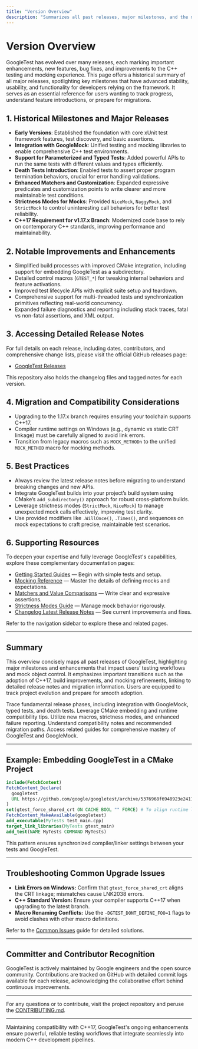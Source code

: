 ```yaml
---
title: "Version Overview"
description: "Summarizes all past releases, major milestones, and the most significant enhancements introduced throughout the project's history. Offers links to full release notes and highlights changes that matter most to users."
---
```


# Version Overview

GoogleTest has evolved over many releases, each marking important enhancements, new features, bug fixes, and improvements to the C++ testing and mocking experience. This page offers a historical summary of all major releases, spotlighting key milestones that have advanced stability, usability, and functionality for developers relying on the framework. It serves as an essential reference for users wanting to track progress, understand feature introductions, or prepare for migrations.

## 1. Historical Milestones and Major Releases

- **Early Versions**: Established the foundation with core xUnit test framework features, test discovery, and basic assertions.
- **Integration with GoogleMock**: Unified testing and mocking libraries to enable comprehensive C++ test environments.
- **Support for Parameterized and Typed Tests**: Added powerful APIs to run the same tests with different values and types efficiently.
- **Death Tests Introduction**: Enabled tests to assert proper program termination behaviors, crucial for error handling validations.
- **Enhanced Matchers and Customization**: Expanded expressive predicates and customization points to write clearer and more maintainable test conditions.
- **Strictness Modes for Mocks**: Provided `NiceMock`, `NaggyMock`, and `StrictMock` to control uninteresting call behaviors for better test reliability.
- **C++17 Requirement for v1.17.x Branch**: Modernized code base to rely on contemporary C++ standards, improving performance and maintainability.

## 2. Notable Improvements and Enhancements

- Simplified build processes with improved CMake integration, including support for embedding GoogleTest as a subdirectory.
- Detailed control macros (`GTEST_*`) for tweaking internal behaviors and feature activations.
- Improved test lifecycle APIs with explicit suite setup and teardown.
- Comprehensive support for multi-threaded tests and synchronization primitives reflecting real-world concurrency.
- Expanded failure diagnostics and reporting including stack traces, fatal vs non-fatal assertions, and XML output.

## 3. Accessing Detailed Release Notes

For full details on each release, including dates, contributors, and comprehensive change lists, please visit the official GitHub releases page:

- [GoogleTest Releases](https://github.com/google/googletest/releases)

This repository also holds the changelog files and tagged notes for each version.

## 4. Migration and Compatibility Considerations

- Upgrading to the 1.17.x branch requires ensuring your toolchain supports C++17.
- Compiler runtime settings on Windows (e.g., dynamic vs static CRT linkage) must be carefully aligned to avoid link errors.
- Transition from legacy macros such as `MOCK_METHODn` to the unified `MOCK_METHOD` macro for mocking methods.

## 5. Best Practices

- Always review the latest release notes before migrating to understand breaking changes and new APIs.
- Integrate GoogleTest builds into your project’s build system using CMake’s `add_subdirectory()` approach for robust cross-platform builds.
- Leverage strictness modes (`StrictMock`, `NiceMock`) to manage unexpected mock calls effectively, improving test clarity.
- Use provided modifiers like `.WillOnce()`, `.Times()`, and sequences on mock expectations to craft precise, maintainable test scenarios.

## 6. Supporting Resources

To deepen your expertise and fully leverage GoogleTest's capabilities, explore these complementary documentation pages:

- [Getting Started Guides](https://google.github.io/googletest/primer.html) — Begin with simple tests and setup.
- [Mocking Reference](../docs/reference/mocking.md) — Master the details of defining mocks and expectations.
- [Matchers and Value Comparisons](../api-reference/googletest-core-apis/matchers-and-comparisons.mdx) — Write clear and expressive assertions.
- [Strictness Modes Guide](../guides/real-world-mocking/strictness-modes.mdx) — Manage mock behavior rigorously.
- [Changelog Latest Release Notes](./latest-release) — See current improvements and fixes.

Refer to the navigation sidebar to explore these and related pages.

---

## Summary

This overview concisely maps all past releases of GoogleTest, highlighting major milestones and enhancements that impact users’ testing workflows and mock object control. It emphasizes important transitions such as the adoption of C++17, build improvements, and mocking refinements, linking to detailed release notes and migration information. Users are equipped to track project evolution and prepare for smooth adoption.

<AccordionGroup title="Quick Links to Important Sections">
<Accordion title="Release History and Major Milestones">
Trace fundamental release phases, including integration with GoogleMock, typed tests, and death tests.
</Accordion>
<Accordion title="Build and Integration Improvements">
Leverage CMake embedding and runtime compatibility tips.
</Accordion>
<Accordion title="Mocking and Assertion Enhancements">
Utilize new macros, strictness modes, and enhanced failure reporting.
</Accordion>
<Accordion title="Migration Guidance">
Understand compatibility notes and recommended migration paths.
</Accordion>
<Accordion title="Supporting Documentation">
Access related guides for comprehensive mastery of GoogleTest and GoogleMock.
</Accordion>
</AccordionGroup>

---

## Example: Embedding GoogleTest in a CMake Project

```cmake
include(FetchContent)
FetchContent_Declare(
  googletest
  URL https://github.com/google/googletest/archive/5376968f6948923e2411081fd9372e71a59d8e77.zip
)
set(gtest_force_shared_crt ON CACHE BOOL "" FORCE) # To align runtime libs on Windows
FetchContent_MakeAvailable(googletest)
add_executable(MyTests test_main.cpp)
target_link_libraries(MyTests gtest_main)
add_test(NAME MyTests COMMAND MyTests)
```

This pattern ensures synchronized compiler/linker settings between your tests and GoogleTest.

---

## Troubleshooting Common Upgrade Issues

- **Link Errors on Windows:** Confirm that `gtest_force_shared_crt` aligns the CRT linkage; mismatches cause LNK2038 errors.
- **C++ Standard Version:** Ensure your compiler supports C++17 when upgrading to the latest branch.
- **Macro Renaming Conflicts:** Use the `-DGTEST_DONT_DEFINE_FOO=1` flags to avoid clashes with other macro definitions.

Refer to the [Common Issues](../getting-started/validation-troubleshooting/common-issues) guide for detailed solutions.

---

## Committer and Contributor Recognition

GoogleTest is actively maintained by Google engineers and the open source community. Contributions are tracked on GitHub with detailed commit logs available for each release, acknowledging the collaborative effort behind continuous improvements.

---

For any questions or to contribute, visit the project repository and peruse the [CONTRIBUTING.md](https://github.com/google/googletest/blob/main/CONTRIBUTING.md).


---


<Check>
Maintaining compatibility with C++17, GoogleTest's ongoing enhancements ensure powerful, reliable testing workflows that integrate seamlessly into modern C++ development pipelines.
</Check>
